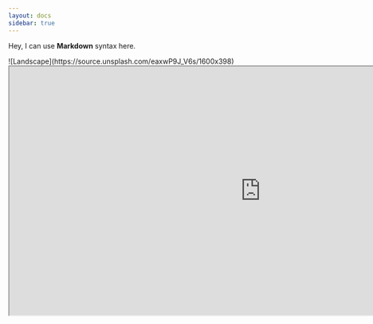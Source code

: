 ```yaml
---
layout: docs
sidebar: true
---
```


 
<Bleed>Hey, I can use **Markdown** syntax here.</Bleed>
 
<Bleed full>
  ![Landscape](https://source.unsplash.com/eaxwP9J_V6s/1600x398)
</Bleed>
 
<Bleed full>
  <iframe
    ![Landscape] src="https://www.naugahyde.com/catalog/"
    width="200%"
    height="500px"
    title="SWR-States"
  />
</Bleed>

